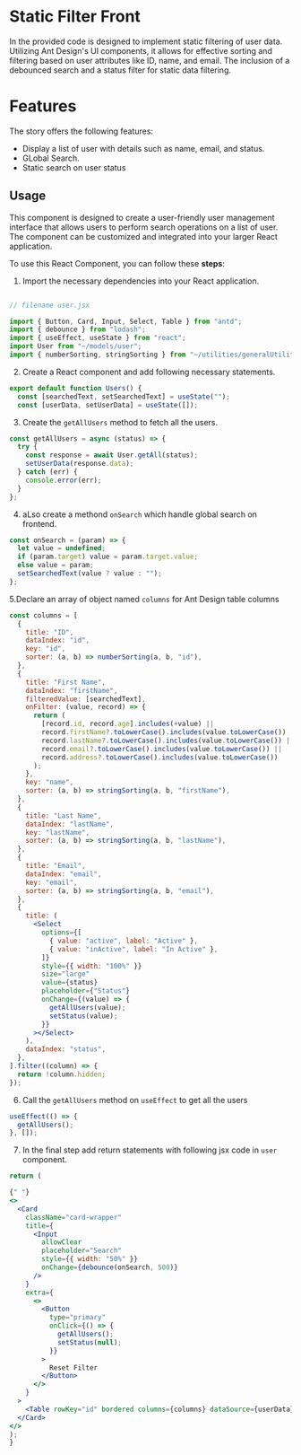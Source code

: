 
<Meta title="Features/Static Filter/Frontend Docs" />

# Static Filter Front

In the provided code is designed to implement static filtering of user data. Utilizing Ant Design's UI components, it allows for effective sorting and filtering based on user attributes like ID, name, and email. The inclusion of a debounced search and a status filter for static data filtering.

# Features

The story offers the following features:

- Display a list of user with details such as name, email, and status.
- GLobal Search.
- Static search on user status

## Usage

This component is designed to create a user-friendly user management interface that allows users to perform search operations on a list of user. The component can be customized and integrated into your larger React application.

To use this React Component, you can follow these **steps**:

1. Import the necessary dependencies into your React application.

```jsx

// filename user.jsx

import { Button, Card, Input, Select, Table } from "antd";
import { debounce } from "lodash";
import { useEffect, useState } from "react";
import User from "~/models/user";
import { numberSorting, stringSorting } from "~/utilities/generalUtility";
```

2. Create a React component and add following necessary statements.

```jsx
export default function Users() {
  const [searchedText, setSearchedText] = useState("");
  const [userData, setUserData] = useState([]);

```

3. Create the `getAllUsers` method to fetch all the users.

```jsx
const getAllUsers = async (status) => {
  try {
    const response = await User.getAll(status);
    setUserData(response.data);
  } catch (err) {
    console.error(err);
  }
};
```

4. aLso create a methond `onSearch` which handle global search on frontend.

```jsx
const onSearch = (param) => {
  let value = undefined;
  if (param.target) value = param.target.value;
  else value = param;
  setSearchedText(value ? value : "");
};
```

5.Declare an array of object named `columns` for Ant Design table columns

```jsx
const columns = [
  {
    title: "ID",
    dataIndex: "id",
    key: "id",
    sorter: (a, b) => numberSorting(a, b, "id"),
  },
  {
    title: "First Name",
    dataIndex: "firstName",
    filteredValue: [searchedText],
    onFilter: (value, record) => {
      return (
        [record.id, record.age].includes(+value) ||
        record.firstName?.toLowerCase().includes(value.toLowerCase()) ||
        record.lastName?.toLowerCase().includes(value.toLowerCase()) ||
        record.email?.toLowerCase().includes(value.toLowerCase()) ||
        record.address?.toLowerCase().includes(value.toLowerCase())
      );
    },
    key: "name",
    sorter: (a, b) => stringSorting(a, b, "firstName"),
  },
  {
    title: "Last Name",
    dataIndex: "lastName",
    key: "lastName",
    sorter: (a, b) => stringSorting(a, b, "lastName"),
  },
  {
    title: "Email",
    dataIndex: "email",
    key: "email",
    sorter: (a, b) => stringSorting(a, b, "email"),
  },
  {
    title: (
      <Select
        options={[
          { value: "active", label: "Active" },
          { value: "inActive", label: "In Active" },
        ]}
        style={{ width: "100%" }}
        size="large"
        value={status}
        placeholder={"Status"}
        onChange={(value) => {
          getAllUsers(value);
          setStatus(value);
        }}
      ></Select>
    ),
    dataIndex: "status",
  },
].filter((column) => {
  return !column.hidden;
});
```

6. Call the `getAllUsers` method on `useEffect` to get all the users

```jsx
useEffect(() => {
  getAllUsers();
}, []);
```

7. In the final step add return statements with following jsx code in `user` component.

```jsx
return (

{" "}
<>
  <Card
    className="card-wrapper"
    title={
      <Input
        allowClear
        placeholder="Search"
        style={{ width: "50%" }}
        onChange={debounce(onSearch, 500)}
      />
    }
    extra={
      <>
        <Button
          type="primary"
          onClick={() => {
            getAllUsers();
            setStatus(null);
          }}
        >
          Reset Filter
        </Button>
      </>
    }
  >
    <Table rowKey="id" bordered columns={columns} dataSource={userData} />
  </Card>
</>
); 
}
```

